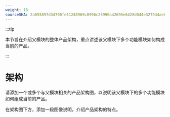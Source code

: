 ```yaml
---
weight: 15
sourceSHA: 2a055897d34700fe51248969c0996c23990a42695e6428d044e327944ae88a78
---
```


:::tip

本节旨在介绍父模块的整体产品架构，重点讲述该父模块下多个功能模块如何构成当前的产品。

:::

# 架构

请添加一个或多个与父模块相关的产品架构图，以说明该父模块下的多个功能模块如何组成当前的产品。

在架构图下方，添加一段图像说明，介绍产品架构的特点。
